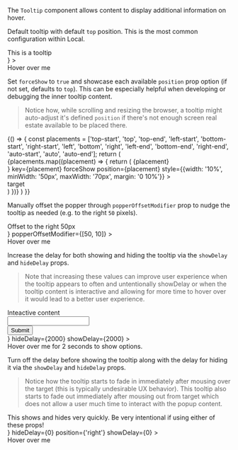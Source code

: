 
<Meta title="Overlays/Tooltip" component={Tooltip} />

The `Tooltip` component allows content to display additional information on hover.

Default tooltip with default `top` position. This is the most common configuration within Local.

<Canvas>
	<Story name="Tooltip">
        <div style={{ height: '200px', display: 'flex', alignItems: 'center', justifyContent: 'center' }}>
            <Tooltip
                content={<div>This is a tooltip</div>}
            >
                <div style={{ cursor: 'pointer' }}>Hover over me</div>
            </Tooltip>
        </div>
	</Story>
</Canvas>

Set `forceShow` to `true` and showcase each available `position` prop option (if not set, defaults to `top`).
This can be especially helpful when developing or debugging the inner tooltip content.

> Notice how, while scrolling and resizing the browser, a tooltip might auto-adjust it's defined `position` if there's not enough screen real estate available to be placed there.

<Canvas>
	<Story name="Force Hover">
		{() => {
			const placements = ['top-start', 'top', 'top-end', 'left-start', 'bottom-start', 'right-start', 'left', 'bottom', 'right', 'left-end', 'bottom-end', 'right-end', 'auto-start', 'auto', 'auto-end'];
			return (
				<div style={{ height: '750px', display: 'flex', alignItems: 'center', justifyContent: 'center', flexWrap: 'wrap' }}>
					{placements.map((placement) => {
						return (
							<Tooltip
								content={<div style={{ fontSize: '1.1rem' }}>{placement}</div>}
								key={placement}
								forceShow
								position={placement}
								style={{width: '10%', minWidth: '50px', maxWidth: '70px', margin: '0 10%'}}
							>
								<div style={{ background: '#9f9c9c', padding: '10px', borderRadius: '4px', textAlign: 'center', fontSize: '1.2rem' }}>
									target
								</div>
							</Tooltip>
						)
					})}
				</div>
			)
		}}
	</Story>
</Canvas>

Manually offset the popper through `popperOffsetModifier` prop to nudge the tooltip as needed (e.g. to the right `50` pixels).

<Canvas>
	<Story name="Offset">
        <div style={{ height: '200px', display: 'flex', alignItems: 'center' }}>
            <Tooltip
                content={<div>Offset to the right 50px</div>}
				popperOffsetModifier={[50, 10]}
            >
                <div style={{cursor: 'pointer'}}>Hover over me</div>
            </Tooltip>
        </div>
	</Story>
</Canvas>

Increase the delay for both showing and hiding the tooltip via the `showDelay` and `hideDelay` props.
> Note that increasing these values can improve user experience when the tooltip appears to often and untentionally showDelay
> or when the tooltip content is interactive and allowing for more time to hover over it would lead to a better user experience.

<Canvas>
	<Story name="Increase delays">
        <div style={{ height: '200px', display: 'flex', alignItems: 'center' }}>
            <Tooltip
				content={
					<>
						<div>Inteactive content</div>
						<input style={{display: 'block', margin: '10px 0'}}/>
						<div>
							<button>Submit</button>
						</div>
					</>
				}
				hideDelay={2000}
				showDelay={2000}
            >
                <div style={{cursor: 'pointer'}}>Hover over me for 2 seconds to show options.</div>
            </Tooltip>
        </div>
	</Story>
</Canvas>

Turn off the delay before showing the tooltip along with the delay for hiding it via the `showDelay` and `hideDelay` props.
> Notice how the tooltip starts to fade in immediately after mousing over the target (this is typically undesirable UX behavior).
> This tooltip also starts to fade out immediately after mousing out from target which does not allow a user much time to interact with the popup content.

<Canvas>
	<Story name="Remove delays">
        <div style={{ height: '200px', display: 'flex', alignItems: 'center' }}>
            <Tooltip
                content={<div>This shows and hides very quickly. Be very intentional if using either of these props!</div>}
				hideDelay={0}
				position={'right'}
				showDelay={0}
            >
                <div style={{cursor: 'pointer'}}>Hover over me</div>
            </Tooltip>
        </div>
	</Story>
</Canvas>

